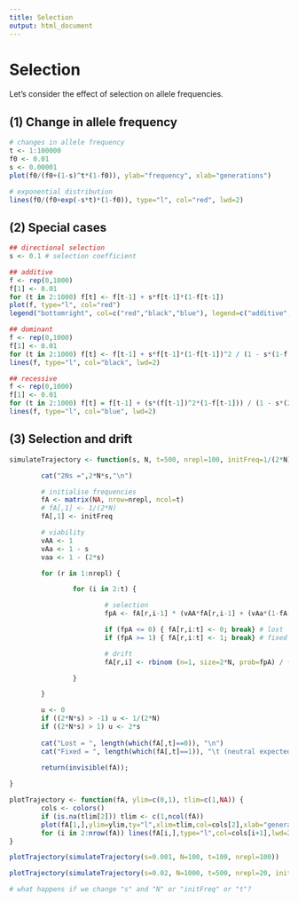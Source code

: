 ```yaml
---
title: Selection
output: html_document
---
```


# Selection

Let's consider the effect of selection on allele frequencies.

## (1) Change in allele frequency

```r
# changes in allele frequency
t <- 1:100000
f0 <- 0.01
s <- 0.00001
plot(f0/(f0+(1-s)^t*(1-f0)), ylab="frequency", xlab="generations")

# exponential distribution
lines(f0/(f0+exp(-s*t)*(1-f0)), type="l", col="red", lwd=2)
```

## (2) Special cases

```r
## directional selection
s <- 0.1 # selection coefficient

## additive
f <- rep(0,1000)
f[1] <- 0.01
for (t in 2:1000) f[t] <- f[t-1] + s*f[t-1]*(1-f[t-1])
plot(f, type="l", col="red")
legend("bottomright", col=c("red","black","blue"), legend=c("additive", "dominant", "recessive"), lty=1, lwd=2)

## dominant
f <- rep(0,1000)
f[1] <- 0.01
for (t in 2:1000) f[t] <- f[t-1] + s*f[t-1]*(1-f[t-1])^2 / (1 - s*(1-f[t-1]^2))
lines(f, type="l", col="black", lwd=2)

## recessive
f <- rep(0,1000)
f[1] <- 0.01
for (t in 2:1000) f[t] = f[t-1] + (s*(f[t-1])^2*(1-f[t-1])) / (1 - s*(2*f[t-1]*(1-f[t-1]) + (1-f[t-1])^2))
lines(f, type="l", col="blue", lwd=2)
```

## (3) Selection and drift

```r
simulateTrajectory <- function(s, N, t=500, nrepl=100, initFreq=1/(2*N)) {

        cat("2Ns =",2*N*s,"\n")

        # initialise frequencies
        fA <- matrix(NA, nrow=nrepl, ncol=t)
        # fA[,1] <- 1/(2*N)
        fA[,1] <- initFreq

        # viability
        vAA <- 1
        vAa <- 1 - s
        vaa <- 1 - (2*s)

        for (r in 1:nrepl) {

                for (i in 2:t) {

                        # selection
                        fpA <- fA[r,i-1] * (vAA*fA[r,i-1] + (vAa*(1-fA[r,i-1]))) / (vAA*fA[r,i-1]^2 + 2*vAa*fA[r,i-1]*(1-fA[r,i-1]) + vaa*(1-fA[r,i-1])^2)

                        if (fpA <= 0) { fA[r,i:t] <- 0; break} # lost
                        if (fpA >= 1) { fA[r,i:t] <- 1; break} # fixed

                        # drift
                        fA[r,i] <- rbinom (n=1, size=2*N, prob=fpA) / (2*N)

                }

        }

        u <- 0
        if ((2*N*s) > -1) u <- 1/(2*N)
        if ((2*N*s) > 1) u <- 2*s
    
        cat("Lost = ", length(which(fA[,t]==0)), "\n")
        cat("Fixed = ", length(which(fA[,t]==1)), "\t (neutral expected = ", (u*nrepl), ")\n")
    
        return(invisible(fA));

}
```

```r
plotTrajectory <- function(fA, ylim=c(0,1), tlim=c(1,NA)) {
        cols <- colors()
        if (is.na(tlim[2])) tlim <- c(1,ncol(fA))
        plot(fA[1,],ylim=ylim,ty="l",xlim=tlim,col=cols[2],xlab="generations",ylab="frequency",lwd=2)
        for (i in 2:nrow(fA)) lines(fA[i,],type="l",col=cols[i+1],lwd=2)
}
```

```r
plotTrajectory(simulateTrajectory(s=0.001, N=100, t=100, nrepl=100))
```

```r
plotTrajectory(simulateTrajectory(s=0.02, N=1000, t=500, nrepl=20, initFreq=0.1))
```

```r
# what happens if we change "s" and "N" or "initFreq" or "t"?
```

